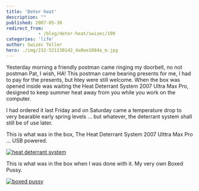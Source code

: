 ```yaml
---
title: 'Deter heat'
description: ""
published: 2007-05-30
redirect_from: 
            - /blog/deter-heat/swizec/199
categories: 'life'
author: Swizec Teller
hero: ./img/232-521130142_4a0ee1084a_m.jpg
---
```

Yesterday morning a friendly postman came ringing my doorbell, no not postman Pat, I wish, HA! This postman came bearing presents for me, I had to pay for the presents, but htey were still welcome. When the box was opened inside was waiting the Heat Deterrant System 2007 Ultra Max Pro, designed to keep summer heat away from you while you work on the computer.

I had ordered it last Friday and on Saturday came a temperature drop to very bearable early spring levels ... but whatever, the deterrant system shall still be of use later.

This is what was in the box, The Heat Deterrant System 2007 Ulttra Max Pro ... USB powered.

[![heat deterrant system](./img/232-521130142_4a0ee1084a_m.jpg "heat deterrant system")](http://flickr.com/photos/swiz/521130142/)

This is what was in the box when I was done with it. My very own Boxed Pussy.

[![boxed pussy](./img/190-519638686_b9bb5b41f3_m.jpg "boxed pussy")](http://flickr.com/photos/swiz/519638686/)